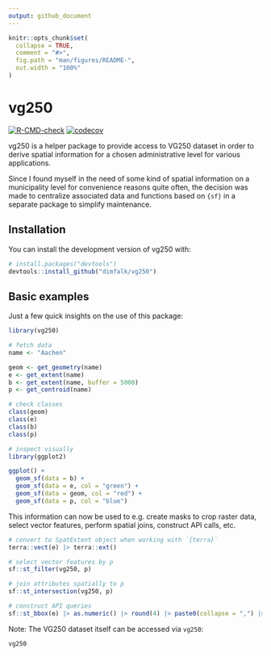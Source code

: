 ```yaml
---
output: github_document
---
```


<!-- README.md is generated from README.Rmd. Please edit that file -->

```r
knitr::opts_chunk$set(
  collapse = TRUE,
  comment = "#>",
  fig.path = "man/figures/README-",
  out.width = "100%"
)
```

# vg250

<!-- badges: start -->
[![R-CMD-check](https://github.com/dimfalk/vg250/actions/workflows/R-CMD-check.yaml/badge.svg)](https://github.com/dimfalk/vg250/actions/workflows/R-CMD-check.yaml)
[![codecov](https://codecov.io/gh/dimfalk/vg250/branch/main/graph/badge.svg)](https://codecov.io/gh/dimfalk/vg250)
<!-- badges: end -->

vg250 is a helper package to provide access to VG250 dataset in order to derive 
spatial information for a chosen administrative level for various applications.

Since I found myself in the need of some kind of spatial information on a 
municipality level for convenience reasons quite often, the decision was made to 
centralize associated data and functions based on `{sf}` in a separate package 
to simplify maintenance.

## Installation

You can install the development version of vg250 with:

``` r
# install.packages("devtools")
devtools::install_github("dimfalk/vg250")
```

## Basic examples

Just a few quick insights on the use of this package:

```r
library(vg250)

# fetch data
name <- "Aachen"

geom <- get_geometry(name)
e <- get_extent(name)
b <- get_extent(name, buffer = 5000)
p <- get_centroid(name)

# check classes
class(geom)
class(e)
class(b)
class(p)

# inspect visually
library(ggplot2)

ggplot() + 
  geom_sf(data = b) + 
  geom_sf(data = e, col = "green") + 
  geom_sf(data = geom, col = "red") + 
  geom_sf(data = p, col = "blue")
```

This information can now be used to e.g. create masks to crop raster data, 
select vector features, perform spatial joins, construct API calls, etc.

```r
# convert to SpatExtent object when working with `{terra}`
terra::vect(e) |> terra::ext()

# select vector features by p
sf::st_filter(vg250, p)

# join attributes spatially to p
sf::st_intersection(vg250, p)

# construct API queries
sf::st_bbox(e) |> as.numeric() |> round(4) |> paste0(collapse = ",") |> paste0("&bbox=", x = _)
```
Note: The VG250 dataset itself can be accessed via `vg250`:

```r
vg250
```
